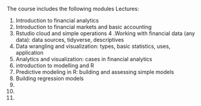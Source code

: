 The course includes the following modules
Lectures:

1. Introduction to financial analytics
2. Introduction to financial markets and basic accounting
3. Rstudio cloud and simple operations 
4 .Working with financial data (any data): data sources, tidyverse, descriptives
5. Data wrangling and visualization: types, basic statistics, uses, application
6. Analytics and visualization: cases in financial analytics 
7. introduction to modelling and R
8. Predictive modeling in R: building and assessing simple models
9. Building regression models
10.
11.
12.
